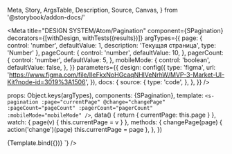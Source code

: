   Meta,
  Story,
  ArgsTable,
  Description,
  Source,
  Canvas,
} from '@storybook/addon-docs/'

<Meta
  title="DESIGN SYSTEM/Atom/Pagination"
  component={SPagination}
  decorators={[withDesign, withTests({results})]}
  argTypes={{
    page: {
      control: 'number',
      defaultValue: 1,
      description: 'Текущая страница',
      type: 'Number'
    },
    pageCount: {
      control: 'number',
      defaultValue: 10,
    },
    pagerCount: {
      control: 'number',
      defaultValue: 5,
    },
    mobileMode: {
      control: 'boolean',
      defaultValue: false,
    },
  }}
  parameters={{
    design: config({
      type: 'figma',
      url:
        'https://www.figma.com/file/IIeFkxNoHGcaqNHlVeNrhW/MVP-3-Market-UI-Kit?node-id=3019%3A1506',
    }),
    docs: {
      source: {
        type: 'code',
      },
    },
  }}
/>



  props: Object.keys(argTypes),
  components: {SPagination},
  template: `<s-pagination :page="currentPage" @change="changePage" :pageCount="pageCount" :pagerCount="pagerCount" :mobileMode="mobileMode" />`,
  data() {
    return {
      currentPage: this.page
    }
  },
  watch: {
    page(v) {
      this.currentPage = v
    }
  },
  methods: {
    changePage(page) {
      action('change')(page)
      this.currentPage = page
    },
  },
})

<Canvas withToolbar withSource="none">
  <Story name="SPagination">
    {Template.bind({})}
  </Story>
</Canvas>

<Description of={SPagination} />
<ArgsTable of={SPagination} />
<Source code={`<s-pagination :page="1" :pageCount="10" :pagerCount="5" />`} />

